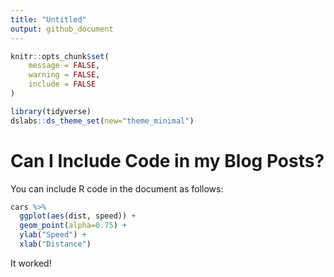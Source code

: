 ```yaml
---
title: "Untitled"
output: github_document
---
```


```r
knitr::opts_chunk$set(
	message = FALSE,
	warning = FALSE,
	include = FALSE
)

library(tidyverse)
dslabs::ds_theme_set(new="theme_minimal")
```

# Can I Include Code in my Blog Posts?

You can include R code in the document as follows:

```r
cars %>%
  ggplot(aes(dist, speed)) +
  geom_point(alpha=0.75) +
  ylab("Speed") +
  xlab("Distance")
```

It worked!